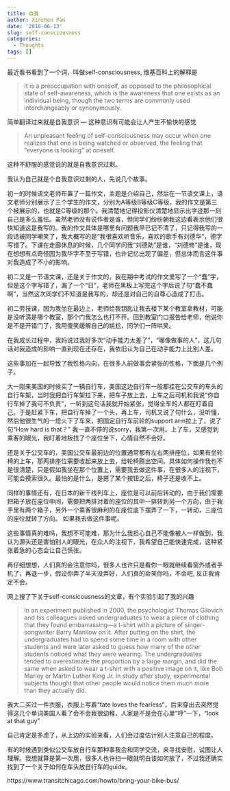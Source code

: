 ```yaml
---
title: 自我
author: Xinchen Pan
date: '2018-06-13'
slug: self-consciousness
categories:
  - Thoughts
tags: []
---
```


最近看书看到了一个词，叫做self-consciousness, 维基百科上的解释是

<blockquote>It is a preoccupation with oneself, as opposed to the philosophical state of self-awareness, which is the awareness that one exists as an individual being, though the two terms are commonly used interchangeably or synonymously. 
</blockquote>
简单翻译过来就是自我意识 --- 这种意识有可能会让人产生不愉快的感觉

<blockquote>An unpleasant feeling of self-consciousness may occur when one realizes that one is being watched or observed, the feeling that "everyone is looking" at oneself. </blockquote>

这种不舒服的感觉说的就是自我意识过剩。

我认为自己就是个自我意识过剩的人，先说几个故事。

初一的时候语文老师布置了一篇作文，主题是介绍自己，然后在一节语文课上，语文老师分别展示了三个学生的作文，分别为A等级B等级C等级，我的作文是第三个被展示的，也就是C等级的那个。我清楚地记得投影仪清楚地显示出字迹那一刻自己是多么羞怯。虽然老师没有说作者是谁，但同学们纷纷朝我这边看表示他们很快知道这是我写的。我的作文具体是哪里有问题我早已记不清了，只记得我写的一段话被同学嘲笑了，我大概写的是“我很喜欢听音乐，喜欢的歌手有刘德华”，德字写错了。下课在走廊休息的时候，几个同学问我“刘德助”是谁，“刘德修”是谁，现在想想有点奇怪因为我华字不至于写错，也许记忆出现了偏差，但总体而言这件事对我造成了不小的影响。

初二又是一节语文课，还是关于作文的，我在期中考试的作文里写了一个“蠢”字，但是这个字写错了，漏了一个“日”，老师在黑板上写完这个字后说了句“蠢不蠢啊”，当然这次同学们不知道是我写的，却还是对自己的自尊心造成了打击。

初二劳技课，因为我坐在最边上，老师给我钥匙让我去楼下某个教室拿教材，可能是没听清是哪个教室，那个门我怎么也打不开。回到教室门口报告给老师，他说你是不是开错门了，我用傻笑缓解自己的尴尬，同学们一阵哄笑。

在我成长过程中，我妈说过我好多次“动手能力太差了”，“哪像做事的人”，这几句话对我造成的影响一直到现在还存在，我依旧认为自己在动手能力上比别人差。

这些事加在一起导致了我性格内向，在很多人前做事会紧张的性格，下面是几个例子。

大一刚来美国的时候买了一辆自行车，美国这边自行车一般都挂在公交车的车头的自行车架，当时我把自行车架拉下来，把车子放上去，上车之后司机和我说“你自行车掉了我可不负责”，一听到这句话我就开始紧张，觉得全车的人都在盯着自己。于是赶紧下车，把自行车掉了一个头，再上车，司机又说了句什么，没听懂，然后他很生气的一熄火下了车来，把固定自行车前轮的support arm拉上了，说了句“How hard is that？” 我一直不停的说sorry，我第一次用。上了车，又感觉到乘客的眼光，我盯着地板找了个座位坐下，心情自然不会好。

还是关于公交车的，美国公交车最前边的位置通常都有左右两排座位，如果有坐轮椅的上车，那两排座位需要收起来放上去，给轮椅腾出空间。具体如何操作我也不是很清楚，只是假如我坐在那个位置上，需要我去做这件事，在很多人的注视下，可能会摸索很久。最怕的是什么，是摁了某个按钮之后，椅子还是收不上。

同样的事情还有，在日本的新干线列车上，座位是可以前后转动的，由于我们需要把箱子放在座位中间，需要把两排对着的座位的其中一排转到另一个方向，由于我手里有两个箱子，另外一个乘客很麻利的在座位底下摆弄了一下，一转动，三座位的座位就转了方向。
如果我去做这件事呢。

这些事情真的难吗，我想不可能难，那为什么我担心自己不能像被人一样做到，我认为源头还是害怕别人的眼光，在众人的注视下，我希望自己能快速完成，这种紧张着急的心态会让自己慌张。

再仔细想想，人们真的会注意你吗，很多人也许只是看你一眼就继续看窗外或者手机了，再退一步，假设你弄了半天没弄好，人们真的会笑你吗，不会吧, 反正我肯定不会。

网上搜了下关于self-consicousness的文章，有个实验引起了我的兴趣

<blockquote>In an experiment published in 2000, the psychologist Thomas Gilovich and his colleagues asked undergraduates to wear a piece of clothing that they found embarrassing—a t-shirt with a picture of singer-songwriter Barry Manilow on it. After putting on the shirt, the undergraduates had to spend some time in a room with other students and were later asked to guess how many of the other students noticed what they were wearing. The undergraduates tended to overestimate the proportion by a large margin, and did the same when asked to wear a t-shirt with a positive image on it, like Bob Marley or Martin Luther King Jr. In study after study, experimental subjects thought that other people would notice them much more than they actually did.
</blockquote>

我大二买过一件衣服，衣服上写着“fate loves the fearless"，后来穿出去突然觉得这几个单词美国人看了会不会我很幼稚，人家是不是会在心里“哼”一下，“look at that guy" 

自己肯定是多虑了，从上边的实验来看，人们会过度估计别人注意自己的程度。

有的时候遇到类似公交车放自行车那种事我会和同学交流，来寻找安慰，试图让人理解。我想就算是第一次用，很多人也许扫一眼就明白该如何放了，不过我还确实找到了一个关于如何在车头放自行车的guide。

https://www.transitchicago.com/howto/bring-your-bike-bus/






